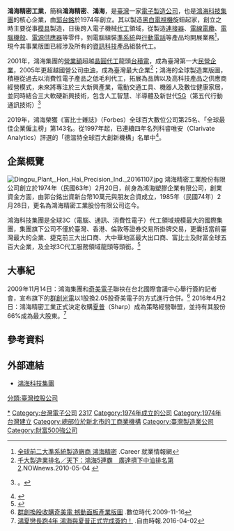{{advert|time=2019-05-28T20:22:30+00:00}}
{{Infobox_Company
| company_name = 鴻海精密工業股份有限公司
| name_en = Hon Hai Precision Industry Co., Ltd.
| company_logo = Hon Hai Precision Industry logo.svg
| company_type = [[上市公司|上市公司]]
| traded_as = {{twse|2317}}<br/>（1991年6月18日上市）
| local_code_name = TW
| local_code = 04541302
| company_slogan = 長期、穩定、發展、科技、國際
| foundation = 1974年2月20日<br>（{{age in years and days|1974|2|20|age=no}}）
| location = {{ROC}} 23678<br />[[新北市|新北市]][[土城區|土城區]]自由街2號
| zip_code = 
| founder = [[郭台銘|郭台銘]]
| key_people = 董事長：[[劉揚偉|劉揚偉]]<br />副董事長：李傑
| capital = [[新臺幣|新臺幣]]138,629,906,090元（2020年7月27日）
| earnings_per_share = 8.32元<small>（2019年）</small>
| sales = 
| profit = 
| asset = 
| market_value = 
| num_employees = 約4千人
| industry = 電子工業
| products = 
| revenue = 新臺幣53,580億元（2020財報）
| homepage = {{url|https://www.honhai.com/}}
}}

'''鴻海精密工業'''，簡稱'''鴻海精密'''、'''鴻海'''，是[[臺灣|臺灣]]一家[[電子|電子]][[製造|製造]][[公司|公司]]，也是[[鴻海科技集團|鴻海科技集團]]的核心企業，由[[郭台銘|郭台銘]]於1974年創立。其以製造[[黑白電視機|黑白電視機]]旋鈕起家，創立之時主要從事[[模具|模具]]製造，日後跨入電子機械[[代工|代工]]領域，從製造[[連接器|連接器]]、[[電線|電線]][[電纜|電纜]]、[[電腦機殼|電腦機殼]]、[[電源供應器|電源供應器]]等零件，到電腦組裝[[準系統|準系統]]與[[行動電話|行動電話]]等產品均開展業務<ref>[http://media.career.com.tw/Careerbook/magshort.asp?CA_NO=301p064 全球前二大準系統製造廠商 鴻海精密] {{Wayback|url=http://media.career.com.tw/Careerbook/magshort.asp?CA_NO=301p064 |date=20200411132750 }}.Career 就業情報網</ref>，現今其事業版圖已經涉及所有的[[資訊科技|資訊科技]]產品組裝代工。

2001年，鴻海集團的[[營業額|營業額]]超越[[晶圓代工|晶圓代工]]龍頭[[台積電|台積電]]，成為臺灣第一大[[民營企業|民營企業]]，2005年更超越國營公司[[台灣中油|中油]]，成為臺灣最大企業<ref>[http://www.nownews.com/2010/05/04/91-2599188.htm 千大製造業排名／天下：鴻海5連霸　廣達擠下中油排名第2].NOWnews.2010-05-04 {{Wayback|url=http://www.nownews.com/2010/05/04/91-2599188.htm |date=20111229085410 }}</ref>；鴻海的全球製造業版圖，積極從過去以消費性電子產品之低毛利代工，拓展為品牌以及高科技產品之供應商經營模式，未來將專注於三大新興產業，電動交通工具、機器人及數位健康家居，並同時結合三大軟硬新興技術，包含人工智慧、半導體及新世代[[5G|5G]]（第五代行動通訊技術）<ref>{{cite news |author1=彭昱文 |title=鴻海科技日邀請函藏玄機 宣示代工之王轉型擁抱無限商機 |url=https://news.cnyes.com/news/id/4527369 |work=鉅亨網 |date=2020-09-23|accessdate=2020-09-27 |archive-date=2020-09-27 |archive-url=https://web.archive.org/web/20200927032006/https://news.cnyes.com/news/id/4527369 |dead-url=no }}。</ref>

2019年，鴻海榮獲《富比士雜誌》（Forbes）全球百大數位公司第25名、「全球最佳企業僱主榜」第143名。從1997年起，已連續四年名列科睿唯安（Clarivate Analytics）評選的「德溫特全球百大創新機構」名單中<ref>{{Cite web| url=https://finance.ettoday.net/news/1964422| title=專利佈局再受肯定　鴻海連續四年獲頒全球百大創新機構}}</ref>。

== 企業概覽 ==
[[File:Dingpu_Plant,_Hon_Hai_Precision_Ind._20161107.jpg|thumb]]
鴻海精密工業股份有限公司創立於1974年（民國63年）2月20日，前身為鴻海塑膠企業有限公司，創業資金方面，由郭台銘出資新台幣10萬元與朋友合資成立，1985年（民國74年）2月28日，更名為鴻海精密工業股份有限公司迄今。

鴻海科技集團是全球3C（電腦、通訊、消費性電子）代工領域規模最大的國際集團，集團旗下公司不僅於臺灣、香港、倫敦等證券交易所掛牌交易，更囊括當前臺灣最大的企業、捷克前三大出口商、大中華地區最大出口商、富比士及財富全球五百大企業，及全球3C代工服務領域龍頭等頭銜。<ref>{{Cite web |url=http://www.foxconn.com.tw/GroupProfile/GroupProfile.html |title=鴻海集團介紹 |access-date=2016-04-03 |archive-url=https://web.archive.org/web/20160330172623/http://www.foxconn.com.tw/GroupProfile/GroupProfile.html |archive-date=2016-03-30 |dead-url=yes }}</ref>

== 大事紀 ==
2009年11月14日：鴻海集團和[[奇美電子|奇美電子]]聯袂在台北國際會議中心舉行簽約記者會，宣布旗下的[[群創光電|群創光電]]以1股換2.05股奇美電子的方式進行合併。<ref>[http://www.bnext.com.tw/article/view/id/12835 群創換股收購奇美電 撼動面板產業版圖] {{Wayback|url=http://www.bnext.com.tw/article/view/id/12835 |date=20160417134329 }}.數位時代.2009-11-16</ref>
2016年4月2日：鴻海精密工業正式決定收購[[夏普|夏普]]（Sharp）成為策略經營聯盟，並持有其股份66%成為最大股東。<ref>[http://news.ltn.com.tw/news/business/breakingnews/1652450 鴻夏戀長跑4年 鴻海與夏普正式完成簽約！] {{Wayback|url=http://news.ltn.com.tw/news/business/breakingnews/1652450 |date=20170926235524 }}.自由時報.2016-04-02</ref>

== 參考資料 ==
{{reflist}}

== 外部連結 ==
* [http://www.foxconn.com.tw/ 鴻海科技集團] {{Wayback|url=http://www.foxconn.com.tw/ |date=20200501204501 }}{{zh-tw}}{{en}}

{{鴻海科技集團}}
{{台灣電子五哥}}
{{臺灣50指數成分股票}}
{{Portal bar|台灣|電子學|信息技術|資訊科技|企業}}

[[Category:鴻海集團|*]]
[[Category:台灣電子公司|Category:台灣電子公司]]
[[分類:臺灣控股公司|分類:臺灣控股公司]]
[[Category:臺灣證券交易所上市公司|2317]]
[[Category:1974年成立的公司|Category:1974年成立的公司]]
[[Category:1974年台灣建立|Category:1974年台灣建立]]
[[Category:總部位於新北市的工商業機構|Category:總部位於新北市的工商業機構]]
[[Category:臺灣製造業公司|Category:臺灣製造業公司]]
[[Category:財富500強公司|Category:財富500強公司]]